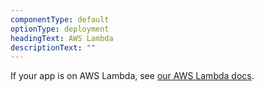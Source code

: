 ```yaml
---
componentType: default
optionType: deployment
headingText: AWS Lambda
descriptionText: ""  
---
```


If your app is on AWS Lambda, see [our AWS Lambda docs](/docs/serverless-function-monitoring/aws-lambda-monitoring/get-started/monitoring-aws-lambda-serverless-monitoring/).
